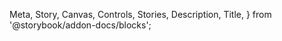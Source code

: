   Meta,
  Story,
  Canvas,
  Controls,
  Stories,
  Description,
  Title,
} from '@storybook/addon-docs/blocks';

<Meta of={RadioButtonGroupStories} />

<Title />

## Radio Button Group

<Canvas>
  <Story of={RadioButtonGroupStories.RadioButtonGroup} />
</Canvas>

Note: A default selected value must be specified.

### Properties & Controls

<Controls of={RadioButtonGroupStories.RadioButtonGroup} />

## Radio Button

<Canvas of={RadioButtonStories.RadioButton}>
  <Story of={RadioButtonStories.RadioButton} />
</Canvas>

### Properties & Controls

<Controls of={RadioButtonStories.RadioButton} />
